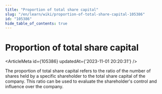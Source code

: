```yaml
---
title: "Proportion of total share capital"
slug: "/en/learn/wiki/proportion-of-total-share-capital-105386"
id: "105386"
hide_table_of_contents: true
---
```



# Proportion of total share capital

<ArticleMeta id={105386} updatedAt={'2023-11-01 20:20:31'} />
<div className='border-solid border-b border-t-0 my-4 border-[var(--ifm-color-gray-300)]' />

The proportion of total share capital refers to the ratio of the number of shares held by a specific shareholder to the total share capital of the company. This ratio can be used to evaluate the shareholder's control and influence over the company.
